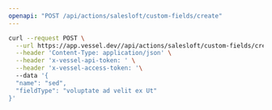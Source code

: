 ```yaml
---
openapi: "POST /api/actions/salesloft/custom-fields/create"
---
```


<RequestExample>

```bash Request
curl --request POST \
  --url https://app.vessel.dev//api/actions/salesloft/custom-fields/create \
  --header 'Content-Type: application/json' \
  --header 'x-vessel-api-token: ' \
  --header 'x-vessel-access-token: '\ 
  --data '{
  "name": "sed",
  "fieldType": "voluptate ad velit ex Ut"
}'
```

</RequestExample>


      